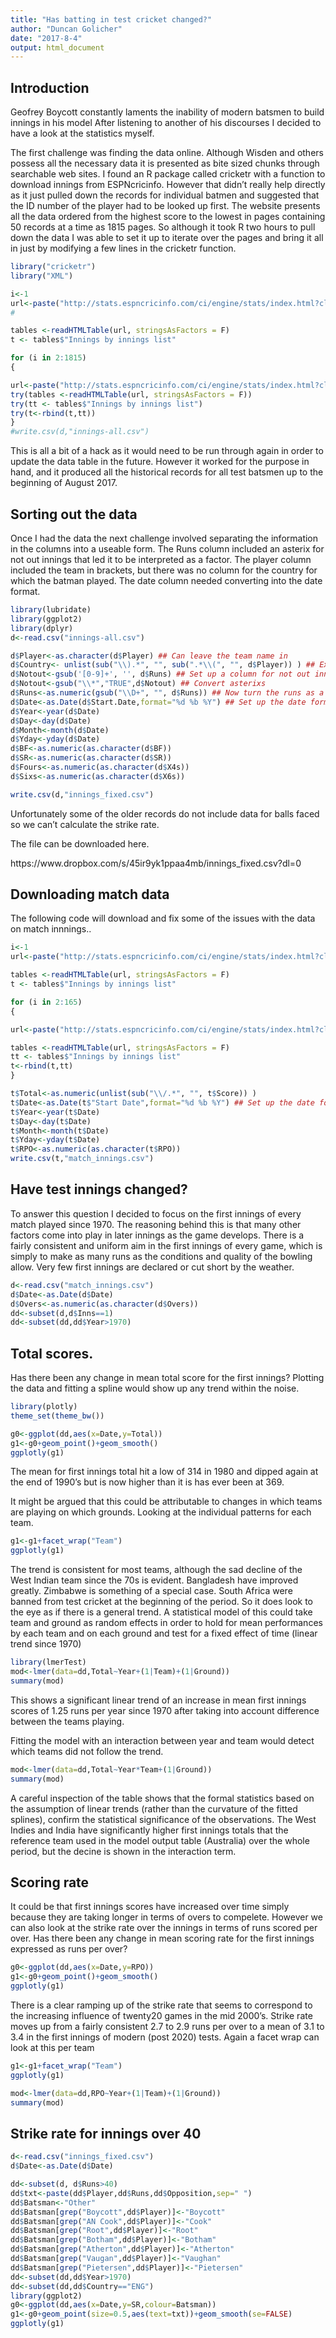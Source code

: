 ```yaml
---
title: "Has batting in test cricket changed?"
author: "Duncan Golicher"
date: "2017-8-4"
output: html_document
---
```


## Introduction

Geofrey Boycott constantly laments the inability of modern batsmen to build innings in his model After listening to another of his discourses I decided to have a look at the statistics myself.

The first challenge was finding the data online. Although Wisden and others possess all the necessary data it is presented as bite sized chunks through searchable web sites. I found an R package called cricketr with a function to download innings from ESPNcricinfo. However that didn't really help directly as it just pulled down the records for individual batmen and suggested that the ID number of the player had to be looked up first. The website presents all the data ordered from the highest score to the lowest in pages containing 50 records at a time as 1815 pages.  So although it took R two hours to pull down the data I was able to set it up to iterate over the pages and bring it all in just by modifying a few lines in the cricketr function.

```r
library("cricketr")
library("XML")
```

```r


i<-1
url<-paste("http://stats.espncricinfo.com/ci/engine/stats/index.html?class=1;page=",i,";template=results;type=batting;view=innings",sep="")
#

tables <-readHTMLTable(url, stringsAsFactors = F)
t <- tables$"Innings by innings list"

for (i in 2:1815)
{

url<-paste("http://stats.espncricinfo.com/ci/engine/stats/index.html?class=1;page=",i,";template=results;type=batting;view=innings",sep="")
try(tables <-readHTMLTable(url, stringsAsFactors = F))
try(tt <- tables$"Innings by innings list")
try(t<-rbind(t,tt))
}
#write.csv(d,"innings-all.csv")
```

This is all a bit of a hack as it would need to be run through again in order to update the data table in the future. However it worked for the purpose in hand, and it produced all the historical records for all test batsmen up to the beginning of August 2017. 


## Sorting out the data

Once I had the data the next challenge involved separating the information in the columns into a useable form. The Runs column included an asterix for not out innings that led it to be interpreted as a factor. The player column included the team in brackets, but there was no column for the country for which the batman played. The date column needed converting into the date format.

```r
library(lubridate)
library(ggplot2)
library(dplyr)
d<-read.csv("innings-all.csv")

d$Player<-as.character(d$Player) ## Can leave the team name in
d$Country<- unlist(sub("\\).*", "", sub(".*\\(", "", d$Player)) ) ## Extract the country from the player's name
d$Notout<-gsub('[0-9]+', '', d$Runs) ## Set up a column for not out innings
d$Notout<-gsub("\\*","TRUE",d$Notout) ## Convert asterixs
d$Runs<-as.numeric(gsub("\\D+", "", d$Runs)) ## Now turn the runs as a numeric column
d$Date<-as.Date(d$Start.Date,format="%d %b %Y") ## Set up the date format
d$Year<-year(d$Date)
d$Day<-day(d$Date)
d$Month<-month(d$Date)
d$Yday<-yday(d$Date)
d$BF<-as.numeric(as.character(d$BF))
d$SR<-as.numeric(as.character(d$SR))
d$Fours<-as.numeric(as.character(d$X4s))
d$Sixs<-as.numeric(as.character(d$X6s))

write.csv(d,"innings_fixed.csv")
```

Unfortunately some of the older records do not include data for balls faced so we can't calculate the strike rate.

The file can be downloaded here.

https://www.dropbox.com/s/45ir9yk1ppaa4mb/innings_fixed.csv?dl=0


## Downloading match data

The following code will download and fix some of the issues with the data on match innnings..

```r

i<-1
url<-paste("http://stats.espncricinfo.com/ci/engine/stats/index.html?class=1;page=",i,";template=results;type=team;view=innings",sep="")

tables <-readHTMLTable(url, stringsAsFactors = F)
t <- tables$"Innings by innings list"

for (i in 2:165)
{

url<-paste("http://stats.espncricinfo.com/ci/engine/stats/index.html?class=1;page=",i,";template=results;type=team;view=innings",sep="")

tables <-readHTMLTable(url, stringsAsFactors = F)
tt <- tables$"Innings by innings list"
t<-rbind(t,tt)
}

t$Total<-as.numeric(unlist(sub("\\/.*", "", t$Score)) )
t$Date<-as.Date(t$"Start Date",format="%d %b %Y") ## Set up the date format
t$Year<-year(t$Date)
t$Day<-day(t$Date)
t$Month<-month(t$Date)
t$Yday<-yday(t$Date)
t$RPO<-as.numeric(as.character(t$RPO))
write.csv(t,"match_innings.csv")

```

## Have test innings changed?

To answer this question I decided to focus on the first innings of every match played since 1970. The reasoning behind this is that many other factors come into play in later innings as the game develops. There is a fairly consistent and uniform aim in the first innings of every game, which is simply to make as many runs as the conditions and quality of the bowling allow. Very few first innings are declared or cut short by the weather. 

```r
d<-read.csv("match_innings.csv")
d$Date<-as.Date(d$Date)
d$Overs<-as.numeric(as.character(d$Overs))
dd<-subset(d,d$Inns==1)
dd<-subset(dd,dd$Year>1970)
```

## Total scores.

Has there been any change in mean total score for the first innings? Plotting the data and fitting a spline would show up any trend within the noise.

```r
library(plotly)
theme_set(theme_bw())

g0<-ggplot(dd,aes(x=Date,y=Total))
g1<-g0+geom_point()+geom_smooth()
ggplotly(g1)
```

The mean for first innings total hit a low of 314 in 1980 and dipped again at the end of 1990's but is now higher than it is has ever been at 369.

It might be argued that this could be attributable to changes in which teams are playing on which grounds. Looking at the individual patterns for each team.

```r
g1<-g1+facet_wrap("Team")
ggplotly(g1)
```

The trend is consistent for most teams, although the sad decline of the West Indian team since the 70s is evident. Bangladesh have improved greatly. Zimbabwe is something of a special case. South Africa were banned from test cricket at the beginning of the period. So it does look to the eye as if there is a general trend. A statistical model of this could take team and ground as random effects in order to hold for mean performances by each team and on each ground and test for a fixed effect of time (linear trend since 1970)


```r
library(lmerTest)
mod<-lmer(data=dd,Total~Year+(1|Team)+(1|Ground))
summary(mod)
```

This shows a significant linear trend of an increase in mean first innings scores of 1.25 runs per year since 1970 after taking into account difference between the teams playing.

Fitting the model with an interaction between year and team would detect which teams did not follow the trend.

```r
mod<-lmer(data=dd,Total~Year*Team+(1|Ground))
summary(mod)
```

A careful inspection of the table shows that the formal statistics based on the assumption of linear trends (rather than the curvature of the fitted splines), confirm the statistical significance of the observations. The West Indies and India have significantly higher first innings totals that the reference team used in the model output table (Australia) over the whole period, but the decine is shown in the interaction term.


## Scoring rate

It could be that first innings scores have increased over time simply because they are taking longer in terms of overs to compelete. However we can also look at the strike rate over the innings in terms of runs scored per over. Has there been any change in mean scoring rate for the first innings expressed as runs per over? 

```r
g0<-ggplot(dd,aes(x=Date,y=RPO))
g1<-g0+geom_point()+geom_smooth()
ggplotly(g1)
```

There is a clear ramping up of the strike rate that seems to correspond to the increasing influence of twenty20 games in the mid 2000's. Strike rate moves up from a fairly consistent 2.7 to 2.9 runs per over to a mean of 3.1 to 3.4 in the first innings of modern (post 2020) tests. Again a facet wrap can look at this per team

```r
g1<-g1+facet_wrap("Team")
ggplotly(g1)
```


```r

mod<-lmer(data=dd,RPO~Year+(1|Team)+(1|Ground))
summary(mod)
```



## Strike rate for innings over 40

```r
d<-read.csv("innings_fixed.csv")
d$Date<-as.Date(d$Date)

dd<-subset(d, d$Runs>40)
dd$txt<-paste(dd$Player,dd$Runs,dd$Opposition,sep=" ")
dd$Batsman<-"Other"
dd$Batsman[grep("Boycott",dd$Player)]<-"Boycott"
dd$Batsman[grep("AN Cook",dd$Player)]<-"Cook"
dd$Batsman[grep("Root",dd$Player)]<-"Root"
dd$Batsman[grep("Botham",dd$Player)]<-"Botham"
dd$Batsman[grep("Atherton",dd$Player)]<-"Atherton"
dd$Batsman[grep("Vaugan",dd$Player)]<-"Vaughan"
dd$Batsman[grep("Pietersen",dd$Player)]<-"Pietersen"
dd<-subset(dd,dd$Year>1970)
dd<-subset(dd,dd$Country=="ENG")
library(ggplot2)
g0<-ggplot(dd,aes(x=Date,y=SR,colour=Batsman))
g1<-g0+geom_point(size=0.5,aes(text=txt))+geom_smooth(se=FALSE) 
ggplotly(g1)
```

